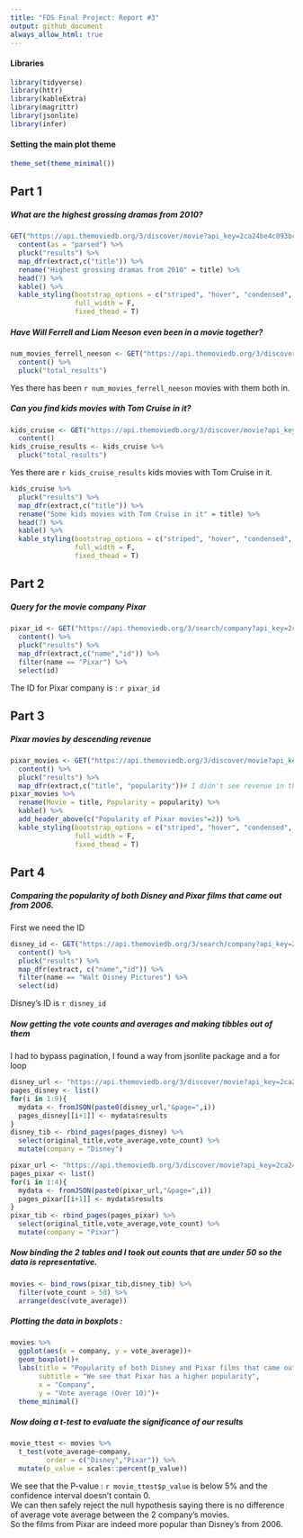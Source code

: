 ```yaml
---
title: "FDS Final Project: Report #3"
output: github_document
always_allow_html: true
---
```


#### Libraries

```r
library(tidyverse)
library(httr)
library(kableExtra)
library(magrittr)
library(jsonlite)
library(infer)
```

#### Setting the main plot theme

```r
theme_set(theme_minimal())
```

## Part 1

##### What are the highest grossing dramas from 2010?

```r
GET("https://api.themoviedb.org/3/discover/movie?api_key=2ca24be4c093bcfd24d334dba00bab8e&language=en-US&sort_by=vote_average.desc&include_adult=false&include_video=false&primary_release_year=2010&with_genres=18") %>% 
  content(as = "parsed") %>% 
  pluck("results") %>% 
  map_dfr(extract,c("title")) %>% 
  rename("Highest grossing dramas from 2010" = title) %>% 
  head(7) %>% 
  kable() %>% 
  kable_styling(bootstrap_options = c("striped", "hover", "condensed", "responsive"),
                full_width = F,
                fixed_thead = T)
```

##### Have Will Ferrell and Liam Neeson even been in a movie together?

```r
num_movies_ferrell_neeson <- GET("https://api.themoviedb.org/3/discover/movie?api_key=2ca24be4c093bcfd24d334dba00bab8e&sort_by=popularity.desc&with_people=23659%2C3896") %>% 
  content() %>% 
  pluck("total_results")
```

Yes there has been `r num_movies_ferrell_neeson` movies with them both in.

##### Can you find kids movies with Tom Cruise in it?

```r
kids_cruise <- GET("https://api.themoviedb.org/3/discover/movie?api_key=2ca24be4c093bcfd24d334dba00bab8e&sort_by=popularity.desc&certification.lte=G&with_cast=500") %>% 
  content() 
kids_cruise_results <- kids_cruise %>% 
  pluck("total_results")
```

Yes there are `r kids_cruise_results` kids movies with Tom Cruise in it.

```r
kids_cruise %>% 
  pluck("results") %>% 
  map_dfr(extract,c("title")) %>% 
  rename("Some kids movies with Tom Cruise in it" = title) %>% 
  head(7) %>% 
  kable() %>% 
  kable_styling(bootstrap_options = c("striped", "hover", "condensed", "responsive"),
                full_width = F,
                fixed_thead = T)
```

## Part 2

##### Query for the movie company Pixar

```r
pixar_id <- GET("https://api.themoviedb.org/3/search/company?api_key=2ca24be4c093bcfd24d334dba00bab8e&query=Pixar&page=1") %>% 
  content() %>% 
  pluck("results") %>% 
  map_dfr(extract,c("name","id")) %>% 
  filter(name == "Pixar") %>% 
  select(id)
```

The ID for Pixar company is : `r pixar_id`

## Part 3

##### Pixar movies by descending revenue

```r
pixar_movies <- GET("https://api.themoviedb.org/3/discover/movie?api_key=2ca24be4c093bcfd24d334dba00bab8e&language=en-US&sort_by=popularity.desc&with_companies=3") %>% 
  content() %>% 
  pluck("results") %>% 
  map_dfr(extract,c("title", "popularity"))# I didn't see revenue in the JSON list so I put popularity
pixar_movies %>% 
  rename(Movie = title, Popularity = popularity) %>% 
  kable() %>% 
  add_header_above(c("Popularity of Pixar movies"=2)) %>% 
  kable_styling(bootstrap_options = c("striped", "hover", "condensed", "responsive"),
                full_width = F,
                fixed_thead = T)
```

## Part 4

##### Comparing the popularity of both Disney and Pixar films that came out from 2006.

First we need the ID

```r
disney_id <- GET("https://api.themoviedb.org/3/search/company?api_key=2ca24be4c093bcfd24d334dba00bab8e&query=Disney&page=1") %>% 
  content() %>% 
  pluck("results") %>% 
  map_dfr(extract, c("name","id")) %>% 
  filter(name == "Walt Disney Pictures") %>% 
  select(id)
```

Disney's ID is `r disney_id`

##### Now getting the vote counts and averages and making tibbles out of them  
I had to bypass pagination, I found a way from jsonlite package and a for loop  

```r
disney_url <- "https://api.themoviedb.org/3/discover/movie?api_key=2ca24be4c093bcfd24d334dba00bab8e&language=en-US&sort_by=vote_average.desc&with_companies=2&primary_release_date.gte=2006-01-01"
pages_disney <- list()
for(i in 1:9){
  mydata <- fromJSON(paste0(disney_url,"&page=",i))
  pages_disney[[i+1]] <- mydata$results
}
disney_tib <- rbind_pages(pages_disney) %>% 
  select(original_title,vote_average,vote_count) %>% 
  mutate(company = "Disney")

pixar_url <- "https://api.themoviedb.org/3/discover/movie?api_key=2ca24be4c093bcfd24d334dba00bab8e&language=en-US&sort_by=vote_average.desc&with_companies=3&primary_release_date.gte=2006-01-01"
pages_pixar <- list()
for(i in 1:4){
  mydata <- fromJSON(paste0(pixar_url,"&page=",i))
  pages_pixar[[i+1]] <- mydata$results
}
pixar_tib <- rbind_pages(pages_pixar) %>% 
  select(original_title,vote_average,vote_count) %>% 
  mutate(company = "Pixar")
```

##### Now binding the 2 tables and I took out counts that are under 50 so the data is representative.

```r
movies <- bind_rows(pixar_tib,disney_tib) %>% 
  filter(vote_count > 50) %>% 
  arrange(desc(vote_average)) 
```

##### Plotting the data in boxplots :

```r
movies %>% 
  ggplot(aes(x = company, y = vote_average))+
  geom_boxplot()+
  labs(title = "Popularity of both Disney and Pixar films that came out from 2006 onwards",
       subtitle = "We see that Pixar has a higher popularity",
       x = "Company",
       y = "Vote average (Over 10)")+
  theme_minimal()
```

##### Now doing a t-test to evaluate the significance of our results

```r
movie_ttest <- movies %>% 
  t_test(vote_average~company,
         order = c("Disney","Pixar")) %>% 
  mutate(p_value = scales::percent(p_value))
```
We see that the P-value : `r movie_ttest$p_value` is below 5% and the confidence interval doesn't contain 0.  
We can then safely reject the null hypothesis saying there is no difference of average vote average between the 2 company's movies.  
So the films from Pixar are indeed more popular than Disney's from 2006.

